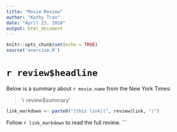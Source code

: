 ```yaml
---
title: "Movie Review"
author: "Kathy Tran"
date: "April 23, 2018"
output: html_document
---
```


```r
knitr::opts_chunk$set(echo = TRUE)
source('exercise.R')
```

# `r review$headline`

Below is a summary about `r movie.name` from the New York Times:

> 'r review$summary'
``` r
link_markdown <- paste0("[this link](", review$link, ")")
```
Follow `r link_markdown` to read the full review.
```



